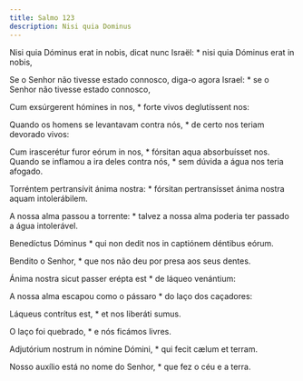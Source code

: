 ```yaml
---
title: Salmo 123
description: Nisi quia Dominus
---
```


<div class="side-by-side not-content">

Nisi quia Dóminus erat in nobis, dicat nunc Israël: * nisi quia Dóminus erat
    in nobis,

Se o Senhor não tivesse estado connosco, diga-o agora Israel: * se o Senhor
    não tivesse estado connosco,

Cum exsúrgerent hómines in nos, * forte vivos deglutíssent nos:

Quando os homens se levantavam contra nós, * de certo nos teriam devorado
    vivos:

Cum irascerétur furor eórum in nos, * fórsitan aqua absorbuísset nos.
  Quando se inflamou a ira deles contra nós, * sem dúvida a água nos teria
    afogado.

Torréntem pertransívit ánima nostra: * fórsitan pertransísset ánima nostra
    aquam intolerábilem.

A nossa alma passou a torrente: * talvez a nossa alma poderia ter passado a
    água intolerável.

Benedíctus Dóminus * qui non dedit nos in captiónem déntibus eórum.

Bendito o Senhor, * que nos não deu por presa aos seus dentes.

Ánima nostra sicut passer erépta est * de láqueo venántium:

A nossa alma escapou como o pássaro * do laço dos caçadores:

Láqueus contrítus est, * et nos liberáti sumus.

O laço foi quebrado, * e nós ficámos livres.

Adjutórium nostrum in nómine Dómini, * qui fecit cælum et terram.

Nosso auxílio está no nome do Senhor, * que fez o céu e a terra.

</div>
